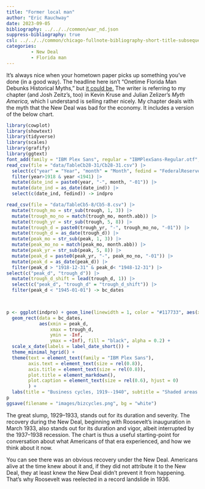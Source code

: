 ```yaml
---
title: "Former local man"
author: "Eric Rauchway"
date: 2023-09-05
bibliography: ../../../common/war_nd.json
suppress-bibliography: true
csl: ../../../common/chicago-fullnote-bibliography-short-title-subsequent.csl
categories:
         - New Deal
         - Florida man
---
```


It's always nice when your hometown paper picks up something you've done (in a good way). The headline here isn't "Onetime Florida Man Debunks Historical Myths," but [it could be.](https://www.tampabay.com/opinion/2023/08/26/desantis-america-myths-have-consequences-column/) The writer is referring to my chapter (and Josh Zeitz's, too) in Kevin Kruse and Julian Zelizer's *Myth America,* which I understand is selling rather nicely. My chapter deals with the myth that the New Deal was bad for the economy. It includes a version of the below chart. 

```r
library(cowplot)
library(showtext)
library(tidyverse)
library(scales)
library(grafify)
library(ggtext)
font_add(family = "IBM Plex Sans", regular = "IBMPlexSans-Regular.otf", italic = "IBMPlexSans-Italic.otf", bold = "IBMPlexSans-Bold.otf")
read_csv(file = "data/TableCb28-31/Cb28-31.csv") |>
  select(c("year" = "Year", "month" = "Month", fedind = "FederalReserveBoard_NotSeasonallyAdjusted_Cb30_Index1997100")) |>
  filter(year>1918 & year <1941) |>
  mutate(date_ind = paste0(year, "-", month, "-01")) |>
  mutate(date_ind = as_date(date_ind)) |>
  select(c(date_ind, fedind)) -> indpro

read_csv(file = "data/TableCb5-8/Cb5-8.csv") |>
  mutate(trough_mo = str_sub(trough, 1, 3)) |>
  mutate(trough_mo_no = match(trough_mo, month.abb)) |>
  mutate(trough_yr = str_sub(trough, 5, 8)) |>
  mutate(trough_d = paste0(trough_yr, "-", trough_mo_no, "-01")) |>
  mutate(trough_d = as_date(trough_d)) |>
  mutate(peak_mo = str_sub(peak, 1, 3)) |>
  mutate(peak_mo_no = match(peak_mo, month.abb)) |>
  mutate(peak_yr = str_sub(peak, 5, 8)) |>
  mutate(peak_d = paste0(peak_yr, "-", peak_mo_no, "-01")) |>
  mutate(peak_d = as_date(peak_d)) |>
  filter(peak_d > "1918-12-31" & peak_d< "1948-12-31") |>
select(c("peak_d", "trough_d")) |>
  mutate(trough_d_shift = lead(trough_d, 1)) |>
  select(c("peak_d", "trough_d" = "trough_d_shift")) |>
  filter(peak_d < "1945-01-01") -> bc_dates

   

p <- ggplot(indpro) + geom_line(linewidth = 1, color = "#117733", aes(x = date_ind, y = fedind, group = 1)) +
  geom_rect(data = bc_dates, 
            aes(xmin = peak_d, 
                xmax = trough_d,
                ymin = -Inf,
                ymax = +Inf), fill = "black", alpha = 0.2) +
  scale_x_date(labels = label_date_short()) +
  theme_minimal_hgrid() +
  theme(text = element_text(family = "IBM Plex Sans"), 
        axis.text = element_text(size = rel(0.8)),
        axis.title = element_text(size = rel(0.8)),
        plot.title = element_markdown(),
        plot.caption = element_text(size = rel(0.6), hjust = 0)
        ) +
  labs(title = "Business cycles, 1919--1940", subtitle = "Shaded areas show recessions", x = "", y = "Index of industrial production (1997 = 100)", caption = "Chart made using R and ggplot by Eric Rauchway with data from HSUS series Cb5-8 and Cb30.")
p
ggsave(filename = "images/bizcycles.png", bg = "white")
```

The great slump, 1929--1933, stands out for its duration and severity. The recovery during the New Deal, beginning with Roosevelt's inauguration in March 1933, also stands out for its duration and vigor, albeit interrupted by the 1937--1938 recession. The chart is thus a useful starting-point for conversation about what Americans of that era experienced, and how we think about it now. 

You can see there was an obvious recovery under the New Deal. Americans alive at the time knew about it and, if they did not attribute it to the New Deal, they at least knew the New Deal didn't prevent it from happening. That's why Roosevelt was reelected in a record landslide in 1936.